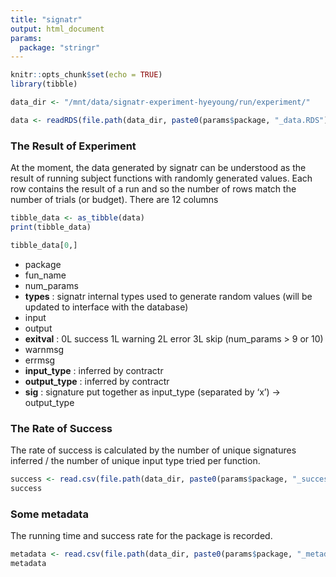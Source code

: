 ```yaml
---
title: "signatr"
output: html_document
params:
  package: "stringr"
---
```


```r
knitr::opts_chunk$set(echo = TRUE)
library(tibble)

data_dir <- "/mnt/data/signatr-experiment-hyeyoung/run/experiment/"

data <- readRDS(file.path(data_dir, paste0(params$package, "_data.RDS")))
```

### The Result of Experiment

At the moment, the data generated by signatr can be understood as the result of running subject functions with randomly generated values. Each row contains the result of a run and so the number of rows match the number of trials (or budget). There are 12 columns 

```r
tibble_data <- as_tibble(data)
print(tibble_data)
```



```r
tibble_data[0,]
```

+ package
+ fun_name
+ num_params
+ **types**       : signatr internal types used to generate random values (will be updated to interface with the database)
+ input
+ output
+ **exitval**     : 0L success 1L warning 2L error 3L skip (num_params > 9 or 10)
+ warnmsg
+ errmsg
+ **input_type**  : inferred by contractr
+ **output_type** : inferred by contractr
+ **sig**         : signature put together as input_type (separated by 'x') -> output_type


### The Rate of Success

The rate of success is calculated by the number of unique signatures inferred / the number of unique input type tried per function.

```r
success <- read.csv(file.path(data_dir, paste0(params$package, "_success.csv")))
success
```

### Some metadata

The running time and success rate for the package is recorded.

```r
metadata <- read.csv(file.path(data_dir, paste0(params$package, "_metadata.csv")))
metadata
```
